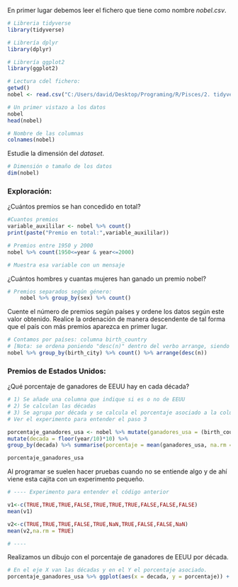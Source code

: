 En primer lugar debemos leer el fichero que tiene como nombre *nobel.csv*. 


```r
# Libreria tidyverse
library(tidyverse)

# Librería dplyr
library(dplyr)

# Librería ggplot2
library(ggplot2)

```

```r

# Lectura cdel fichero:
getwd()
nobel <- read.csv("C:/Users/david/Desktop/Programing/R/Pisces/2. tidyverse/data/nobel.csv")

# Un primer vistazo a los datos
nobel
head(nobel)


```

```r

# Nombre de las columnas
colnames(nobel)

```

Estudie la dimensión del *dataset*. 

```r

# Dimensión o tamaño de los datos
dim(nobel)

```

### Exploración: 

¿Cuántos premios se han concedido en total? 

```r
#Cuantos premios
variable_auxililar <- nobel %>% count()
print(paste("Premio en total:",variable_auxililar))

# Premios entre 1950 y 2000
nobel %>% count(1950<=year & year<=2000)

# Muestra esa variable con un mensaje

```

¿Cuántos hombres y cuantas mujeres han ganado un premio nobel?

```r

# Premios separados según género:
    nobel %>% group_by(sex) %>% count()

```

Cuente el número de premios según países y ordene los datos según este valor obtenido. Realice la ordenación de manera descendente de tal forma que el país con más premios aparezca en primer lugar. 

```r

# Contamos por países: columna birth_country
# [Nota: se ordena poniendo "desc(n)" dentro del verbo arrange, siendo n el valor que se cuenyta]
nobel %>% group_by(birth_city) %>% count() %>% arrange(desc(n))

```

### Premios de Estados Unidos: 

¿Qué porcentaje de ganadores de EEUU hay en cada década? 

```r

# 1) Se añade una columna que indique si es o no de EEUU
# 2) Se calculan las décadas
# 3) Se agrupa por década y se calcula el porcentaje asociado a la columna creada
# Ver el experimento para entender el paso 3

porcentaje_ganadores_usa <- nobel %>% mutate(ganadores_usa = (birth_country == "United States of America")) %>% 
mutate(decada = floor(year/10)*10) %>%
group_by(decada) %>% summarise(porcentaje = mean(ganadores_usa, na.rm = TRUE)*100) %>% arrange(desc(decada))

porcentaje_ganadores_usa
```

Al programar se suelen hacer pruebas cuando no se entiende algo y de ahí viene esta cajita con un experimento pequeño. 

```r

# ---- Experimento para entender el código anterior

v1<-c(TRUE,TRUE,TRUE,FALSE,TRUE,TRUE,TRUE,FALSE,FALSE,FALSE)
mean(v1)

v2<-c(TRUE,TRUE,TRUE,FALSE,TRUE,NaN,TRUE,FALSE,FALSE,NaN)
mean(v2,na.rm = TRUE)

# ----

```


Realizamos un dibujo con el porcentaje de ganadores de EEUU por década. 


```r

# En el eje X van las décadas y en el Y el porcentaje asociado. 
porcentaje_ganadores_usa %>% ggplot(aes(x = decada, y = porcentaje)) + geom_line() + theme_bw() + theme(axis.text.x = element_text(angle = 90, hjust = 1))
```
